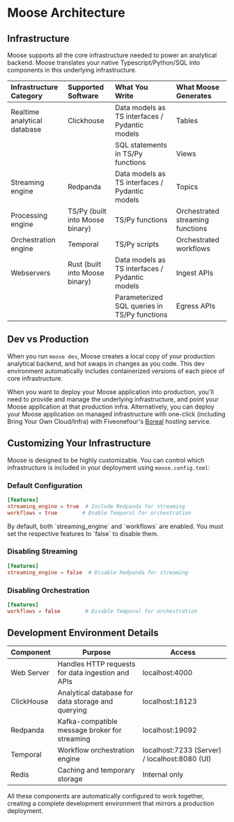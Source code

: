 
# Moose Architecture

<ZoomImg light="/architecture-light.svg" dark="/architecture-dark.svg" alt="Moose Architecture" />

## Infrastructure

Moose supports all the core infrastructure needed to power an analytical backend. Moose translates your native Typescript/Python/SQL into components in this underlying infrastructure.

| Infrastructure<br />Category | Supported<br />Software         | What You<br />Write                            | What Moose<br />Generates        |
|:-----------------------------|:--------------------------------|:-----------------------------------------------|:---------------------------------|
| Realtime analytical database | Clickhouse                      | Data models as TS interfaces / Pydantic models | Tables                           |
|                              |                                 | SQL statements in TS/Py functions              | Views                            |
| Streaming engine             | Redpanda                        | Data models as TS interfaces / Pydantic models | Topics                           |
| Processing engine            | TS/Py (built into Moose binary) | TS/Py functions                                | Orchestrated streaming functions |
| Orchestration engine         | Temporal                        | TS/Py scripts                                  | Orchestrated workflows           |
| Webservers                   | Rust (built into Moose binary)  | Data models as TS interfaces / Pydantic models | Ingest APIs                      |
|                              |                                 | Parameterized SQL queries in TS/Py functions   | Egress APIs                      |

## Dev vs Production

When you run `moose dev`, Moose creates a local copy of your production analytical backend, and hot swaps in changes as you code.
This dev environment automatically includes containerized versions of each piece of core infrastructure.

When you want to deploy your Moose application into production, you'll need to provide and manage the underlying infrastructure, and point your Moose application at that production infra.
Alternatively, you can deploy your Moose application on managed infrastructure with one-click (including Bring Your Own Cloud/Infra) with Fiveonefour's [Boreal](https://www.fiveonefour.com/boreal) hosting service.

## Customizing Your Infrastructure

Moose is designed to be highly customizable. You can control which infrastructure is included in your deployment using `moose.config.toml`:

### Default Configuration
```toml filename="moose.config.toml"
[features]
streaming_engine = true  # Include Redpanda for streaming
workflows = true        # Enable Temporal for orchestration
```
<Callout type="warning">
By default, both `streaming_engine` and `workflows` are enabled. You must set the respective features to `false` to disable them.
</Callout>

### Disabling Streaming
```toml filename="moose.config.toml"
[features]
streaming_engine = false  # Disable Redpanda for streaming
```

### Disabling Orchestration
```toml filename="moose.config.toml"
[features]
workflows = false        # Disable Temporal for orchestration
```

## Development Environment Details

| Component | Purpose | Access |
|-----------|---------|--------|
| Web Server | Handles HTTP requests for data ingestion and APIs | localhost:4000 |
| ClickHouse | Analytical database for data storage and querying | localhost:18123 |
| Redpanda | Kafka-compatible message broker for streaming | localhost:19092 |
| Temporal | Workflow orchestration engine | localhost:7233 (Server) / localhost:8080 (UI) |
| Redis | Caching and temporary storage | Internal only |

All these components are automatically configured to work together, creating a complete development environment that mirrors a production deployment.
